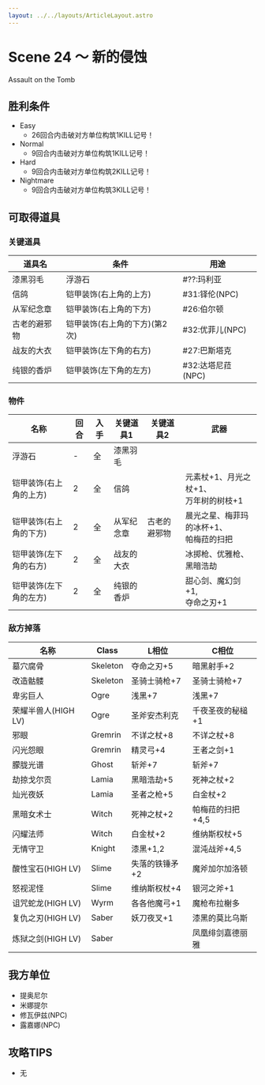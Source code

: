 ```yaml
---
layout: ../../layouts/ArticleLayout.astro
---
```

# Scene 24 ～ 新的侵蚀  

Assault on the Tomb

## 胜利条件 

- Easy
  - 26回合内击破对方单位构筑1KILL记号！
- Normal
  - 9回合内击破对方单位构筑1KILL记号！
- Hard
  - 9回合内击破对方单位构筑2KILL记号！
- Nightmare
  - 9回合内击破对方单位构筑3KILL记号！

## 可取得道具 

### 关键道具

|道具名|条件|用途|
|---|---|---|
|漆黑羽毛|浮游石|#??:玛利亚|
|信鸽|铠甲装饰(右上角的上方)|#31:铎伦(NPC)|
|从军纪念章|铠甲装饰(右上角的下方)|#26:伯尔顿|
|古老的避邪物|铠甲装饰(右上角的下方)(第2次)|#32:优菲儿(NPC)|
|战友的大衣|铠甲装饰(左下角的右方)|#27:巴斯塔克|
|纯银的香炉|铠甲装饰(左下角的左方)|#32:达塔尼菈(NPC)|

### 物件

|名称|回合|入手|关键道具1|关键道具2|武器|
|---|---|---|---|---|---|
|浮游石|-|全|漆黑羽毛|||
|铠甲装饰(右上角的上方)|2|全|信鸽||元素杖+1、月光之杖+1、<br />万年树的树枝+1|
|铠甲装饰(右上角的下方)|2|全|从军纪念章|古老的避邪物|晨光之星、梅菲玛的冰杯+1、<br />帕梅菈的扫把|
|铠甲装饰(左下角的右方)|2|全|战友的大衣||冰掷枪、优雅枪、<br />黑暗浩劫|
|铠甲装饰(左下角的左方)|2|全|纯银的香炉||甜心剑、魔幻剑+1,<br />夺命之刃+1|

### 敌方掉落

|名称|Class|L相位|C相位|
|---|---|---|---|
|墓穴腐骨|Skeleton|夺命之刃+5|暗黑射手+2|
|改造骷髅|Skeleton|圣骑士骑枪+7|圣骑士骑枪+7|
|卑劣巨人|Ogre|浅黑+7|浅黑+7|
|荣耀半兽人(HIGH LV)|Ogre|圣斧安杰利克|千夜圣夜的秘槌+1|
|邪眼|Gremrin|不详之杖+8|不详之杖+8|
|闪光怨眼|Gremrin|精灵弓+4|王者之剑+1|
|朦胧光谱|Ghost|斩斧+7|斩斧+7|
|劫掠戈尔贡|Lamia|黑暗浩劫+5|死神之杖+2|
|灿光夜妖|Lamia|圣者之枪+5|白金杖+2|
|黑暗女术士|Witch|死神之杖+2|帕梅菈的扫把+4,5|
|闪耀法师|Witch|白金杖+2|维纳斯权杖+5|
|无情守卫|Knight|漆黑+1,2|混沌战斧+4,5|
|酸性宝石(HIGH LV)|Slime|失落的铁锤矛+2|魔斧加尔加洛顿|
|怒视泥怪|Slime|维纳斯权杖+4|银河之斧+1|
|诅咒蛇龙(HIGH LV)|Wyrm|各各他魔弓+1|魔枪布拉榭多|
|复仇之刃(HIGH LV)|Saber|妖刀夜叉+1|漆黑的莫比乌斯|
|炼狱之剑(HIGH LV)|Saber||凤凰绯剑嘉德丽雅|

## 我方单位 

- 提奥尼尔
- 米娜提尔
- 修瓦伊兹(NPC)
- 露嘉娜(NPC)

## 攻略TIPS 

- 无